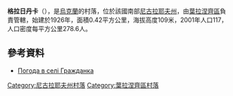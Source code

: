 {{coord|47|46|44|N|31|50|27|E|scale:100000|display=title}}

'''格拉日丹卡'''（{{lang-uk|Гражданка}}），是[[烏克蘭|烏克蘭]]的村落，位於該國南部[[尼古拉耶夫州|尼古拉耶夫州]]，由[[葉拉涅齊區|葉拉涅齊區]]負責管轄，始建於1926年，面積0.42平方公里，海拔高度109米，2001年人口117，人口密度每平方公里278.6人。

==參考資料==
* [http://weather.in.ua/ua/nikolaevskaja/5799 Погода в селі Гражданка] {{Wayback|url=http://weather.in.ua/ua/nikolaevskaja/5799 |date=20160606232747 }}

[[Category:尼古拉耶夫州村落|Category:尼古拉耶夫州村落]]
[[Category:葉拉涅齊區村落|Category:葉拉涅齊區村落]]


{{Mykolaiv-geo-stub}}